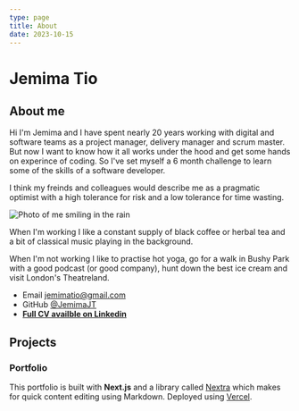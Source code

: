 ```yaml
---
type: page
title: About
date: 2023-10-15
---
```


# Jemima Tio

## About me

Hi I'm Jemima and I have spent nearly 20 years working with digital and software teams as a project manager, delivery manager and scrum master. But now I want to know how it all works under the hood and get some hands on experince of coding. So I've set myself a 6 month challenge to learn some of the skills of a software developer.

I think my freinds and colleagues would describe me as a pragmatic optimist with a high tolerance for risk and a low tolerance for time wasting. 


<Image
  src="/images/jemima.jpg"
  alt="Photo of me smiling in the rain"
  width={768}
  height={1024}
  priority
  className="next-image"
/>

When I'm working I like a constant supply of black coffee or herbal tea and a bit of classical music playing in the background. 

When I'm not working I like to practise hot yoga, go for a walk in Bushy Park with a good podcast (or good company), hunt down the best ice cream and visit London's Theatreland.

- Email jemimatio@gmail.com
- GitHub [@JemimaJT](https://github.com/JemimaJT)
- **[Full CV availble on Linkedin](https://www.linkedin.com/in/jemimatio/)**

## Projects

### Portfolio

This portfolio is built with **Next.js** and a library called [Nextra](https://nextra.vercel.app/) which makes for quick content editing using Markdown. Deployed using [Vercel](https://vercel.com/).
